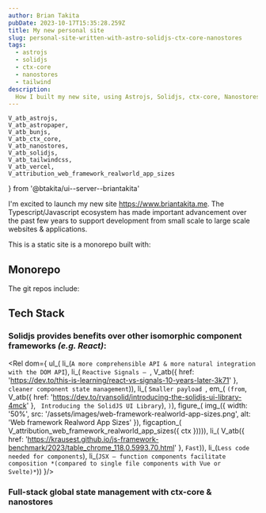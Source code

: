 ```yaml
---
author: Brian Takita
pubDate: 2023-10-17T15:35:28.259Z
title: My new personal site
slug: personal-site-written-with-astro-solidjs-ctx-core-nanostores
tags:
  - astrojs
  - solidjs
  - ctx-core
  - nanostores
  - tailwind
description:
  How I built my new site, using Astrojs, Solidjs, ctx-core, Nanostores, Tailwind.
---
```

	V_atb_astrojs,
	V_atb_astropaper,
	V_atb_bunjs,
	V_atb_ctx_core,
	V_atb_nanostores,
	V_atb_solidjs,
	V_atb_tailwindcss,
	V_atb_vercel,
	V_attribution_web_framework_realworld_app_sizes
} from '@btakita/ui--server--briantakita'

I'm excited to launch my new site https://www.briantakita.me. The Typescript/Javascript ecosystem has made important
advancement over the past few years to support development from small scale to large scale websites & applications.
<p>
	<Rel dom={
		fragment_(
			'This site is forked from ',
			V_atb_astropaper(),
			' theme. I made some modifications & will go through them in this post.')
	}/>
</p>
This is a static site is a monorepo built with:
<Rel dom={
	ul_(
		li_(V_atb_bunjs()),
		li_(V_atb_astrojs()),
		li_(V_atb_nanostores()),
		li_(V_atb_ctx_core()),
		li_(V_atb_solidjs()),
		li_(V_atb_tailwindcss())
	)
}/>
<p>
	<Rel dom={
		fragment_(
			'It is deployed to ',
			V_atb_vercel(),
			'.')
	}/>
</p>

## Monorepo

<p>
	<Rel dom={
		fragment_(
			`For simplicity & ease of distribution, most `,
			V_atb({ innerText: 'Astro Themes', href: 'https://astro.build/themes/' }),
			` are built in a single repository. I broke up the project into monorepo, where the libraries & apps are
			broken into separate git repos. This provides structure to where the code is deployed to & how it's used while
			enabling code re-use for other projects.`,)
	}/>
</p>
The git repos include:
<Rel dom={
	ul_(
		li_(
			V_atb({
				innerText: 'btakita/briantakita.me-dev',
				href: 'https://github.com/btakita/briantakita.me-dev'
			}),
			' — monorepo with ',
			V_atb({
				innerText: 'git submodules',
				href: 'https://git-scm.com/book/en/v2/Git-Tools-Submodules'
			}),
			` to other libraries`),
		li_(
			V_atb({ innerText: 'btakita/briantakita.me', href: 'https://github.com/btakita/briantakita.me' }),
			` — briantakita.me astro app`),
		li_(
			V_atb({
				innerText: 'btakita/domain--all--blog', href: 'https://github.com/btakita/domain--all--blog'}),
			` —  domain library targeting the browser & server for blogs`),
		li_(
			V_atb({
				innerText: 'btakita/domain--server',
				href: 'https://github.com/btakita/domain--server'
			}, ` — domain library targeting the server`)),
		li_(
			V_atb({
				innerText: 'btakita/domain--server--blog',
				href: 'https://github.com/btakita/domain--server--blog'}),
			` — domain logic targeting the server for blogs`),
		li_(
			V_atb({
				innerText: 'btakita/ui--all--blog',
				href: 'https://github.com/btakita/ui--all--blog'
			}),
			` — UI library targeting the browser & server for blogs`),
		li_(
			V_atb({
				innerText: 'btakita/ui--server--blog',
				href: 'https://github.com/btakita/ui--server--blog'
			}),
			` — UI library targeting the server for blogs`))
}/>

## Tech Stack

### Solidjs provides benefits over other isomorphic component frameworks *(e.g. React)*:

<Rel dom={
	ul_(
		li_(`A more comprehensible API & more natural integration with the DOM API`),
		li_(
			`Reactive Signals — `,
			V_atb({ href: 'https://dev.to/this-is-learning/react-vs-signals-10-years-later-3k71' },
				`cleaner component state management`)),
		li_(
			`Smaller payload `,
			em_(
				`(from`,
				V_atb({ href: 'https://dev.to/ryansolid/introducing-the-solidjs-ui-library-4mck' },
					` Introducing the SolidJS UI Library`),
				`)`),
			figure_(
				img_({
					width: '50%', src: '/assets/images/web-framework-realworld-app-sizes.png',
					alt: 'Web framework Realword App Sizes'
				}),
				figcaption_(
					V_attribution_web_framework_realworld_app_sizes({ ctx })))),
		li_(
			V_atb({
				href: 'https://krausest.github.io/js-framework-benchmark/2023/table_chrome_118.0.5993.70.html'
			}, `Fast`)),
		li_(`Less code needed for components`),
		li_(`JSX — function components facilitate composition *(compared to single file components with Vue or Svelte)*`))
}/>

### Full-stack global state management with ctx-core & nanostores

<p>
	<Rel dom={
		fragment_(
			`ctx-core with nanostores enables libraries & apps to easily share state management`,
			V_footnote({ ctx, id: 'my-history-with-state-management-and-ctx-core-nanostores' },
				V_atb({ href: '/posts/my-history-with-state-management-and-ctx-core-nanostores' },
					`How I ended up using ctx-core & nanostores…`)),
			'.')
	}/>
</p>
<Rel dom={V_footnote_list({ ctx })}></Rel>
